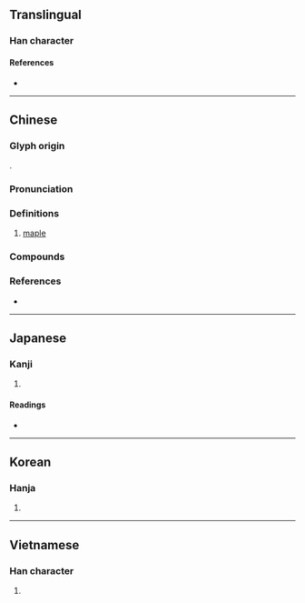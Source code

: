{{character info}}
==Translingual==

===Han character===
{{Han char|rn=75|rad=木|as=11|sn=15|four=43950|canj=DIHF|ids=⿰木戚}}

====References====
* {{Han ref|kx=0547.120|dkj=15369|dj=0935.100|hdz=21278.030|uh=69ED|ud=27117|bh=BCD8|bd=48344}}

----

==Chinese==
{{zh-forms}}

===Glyph origin===
{{Han etym}}
{{Han compound|木|戚|ls=psc|c1=s|t1=tree|c2=p}}.

===Pronunciation===
{{zh-pron
|m=qī
|c=cik1,zuk1
|mc=y
|oc=y
|cat=n
}}

===Definitions===
{{zh-hanzi}}

# [[maple]]

===Compounds===
{{zh-der|槭糖漿|槭樹|歐亞槭|大槭樹|桂林槭}}

===References===
* {{R:yue:mfccd}}

{{zh-cat|Maples}}

----

==Japanese==

===Kanji===
{{ja-kanji|grade=|rs=木11}}

# {{rfdef|ja|sort=木11}}

====Readings====
* {{ja-readings|on=しゅく,さく,しゃく|kun=かえで}}

----

==Korean==

===Hanja===
{{ko-hanja|색}}

{{ko-hanja|축}}

# {{rfdef|ko|sort=木11}}

----

==Vietnamese==

===Han character===
{{vi-readings|readings=sắc,túc|rs=木11}}

# {{rfdef|vi|sort=木11}}